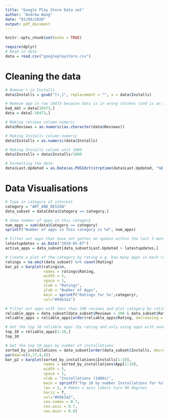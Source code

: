 ```yaml
---
title: "Google Play Store Data set"
author: "Andrew Wang"
date: "03/09/2020"
output: pdf_document
---
```


```r
knitr::opts_chunk$set(echo = TRUE)
```

```r
require(dplyr)
# Read in data
data = read.csv("googleplaystore.csv")
```

# Cleaning the data

```r
# Remove + in Installs
data$Installs = gsub("[+,]", replacement = "", x = data$Installs)

# Remove app in row 10473 because data is in wrong columns (and is an insignificant app)
bad_dat = data[10473,]
data = data[-10473,]

# Making reviews column numeric
data$Reviews = as.numeric(as.character(data$Reviews))

# Making Installs column numeric
data$Installs = as.numeric(data$Installs)

# Making Installs column unit 1000
data$Installs = data$Installs/1000

# Formatting the date
data$Last.Updated = as.Date(as.POSIXct(strptime(data$Last.Updated, "%B %d, %Y", tz="")))

```

# Data Visualisations

```r
# Type in category of interest 
category = "ART_AND_DESIGN"
data_subset = data[data$Category == category,]

# Show number of apps in this category
num_apps = sum(data$Category == category)
sprintf("Number of apps in this category is %d", num_apps)

# Filter out apps that have not gotten an update within the last 3 months
latestupdates = as.Date("2018-05-07")
active_apps = data_subset[data_subset$Last.Updated > latestupdates,]
```

```r
# Create a plot of the category by rating e.g. how many apps in each rating category...
ratings = na.omit(data_subset) %>% count(Rating)
bar_p1 = barplot(ratings$n, 
                 names = ratings$Rating, 
                 width = 5, 
                 space = 1, 
                 xlab = "Ratings", 
                 ylab = "Number of Apps", 
                 main = sprintf("Ratings for %s",category), 
                 col="#69b3a2")
```

```r
# Filter out apps with less than 200 reviews and plot category by rating e.g. reliable apps with a good rating
reliable_apps = data_subset[data_subset$Reviews > 200 & data_subset$Rating >= 4.5,]
reliable_apps = reliable_apps[order(reliable_apps$Rating, decreasing = TRUE),]

# Get the top 10 reliable apps (by rating and only using apps with over 200 reviews)
top_10 = reliable_apps[1:10,]
top_10
```

```r
# Get the top 10 apps by number of installations
sorted_by_installations = data_subset[order(data_subset$Installs, decreasing = TRUE),]
par(mar=c(4,17,4,4))
bar_p2 = barplot(sorted_by_installations$Installs[1:10], 
                 names = sorted_by_installations$App[1:10], 
                 width = 5, 
                 space = 1, 
                 xlab = "Installations (1000s)", 
                 main = sprintf("Top 10 by number Installations for %s",category), 
                 las = 2, # Makes x axis labels turn 90 degrees
                 horiz = T, 
                 col="#69b3a2", 
                 cex.names = 0.7, 
                 cex.axis = 0.7, 
                 cex.main = 0.8)
```

